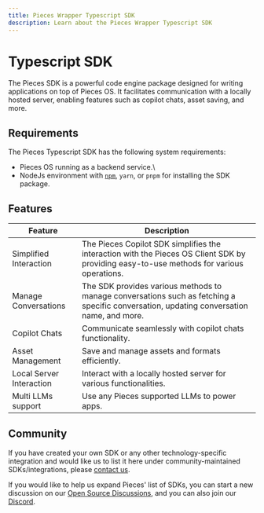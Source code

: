 ```yaml
---
title: Pieces Wrapper Typescript SDK
description: Learn about the Pieces Wrapper Typescript SDK
---
```


# Typescript SDK

The Pieces SDK is a powerful code engine package designed for writing applications on top of Pieces OS. It facilitates communication with a locally hosted server, enabling features such as copilot chats, asset saving, and more.

## Requirements

The Pieces Typescript SDK has the following system requirements:

- Pieces OS running as a backend service.\
- NodeJs environment with [`npm`](https://www.npmjs.com/package/pieces-copilot-sdk), `yarn`, or `pnpm` for installing the SDK package.

## Features

Feature | Description
------------- | -------------
Simplified Interaction | The Pieces Copilot SDK simplifies the interaction with the Pieces OS Client SDK by providing easy-to-use methods for various operations.
Manage Conversations | The SDK provides various methods to manage conversations such as fetching a specific conversation, updating conversation name, and more.
Copilot Chats | Communicate seamlessly with copilot chats functionality.
Asset Management | Save and manage assets and formats efficiently.
Local Server Interaction | Interact with a locally hosted server for various functionalities.
Multi LLMs support | Use any Pieces supported LLMs to power apps.


## Community
If you have created your own SDK or any other technology-specific integration and would like us to list it here under community-maintained SDKs/integrations, please [contact us](https://github.com/pieces-app/opensource/discussions).

If you would like to help us expand Pieces' list of SDKs, you can start a new discussion on our [Open Source Discussions](https://github.com/pieces-app/opensource/discussions), and you can also join our [Discord](https://discord.gg/getpieces).
